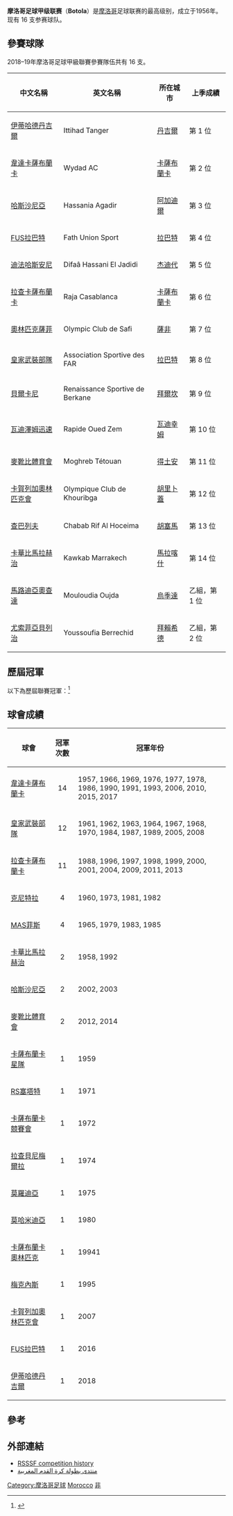 {{足球聯賽資料
| name                 = 摩洛哥足球甲級聯賽
| another_name         = Botola
| image                = 
| pixels               = 
| country              = {{flag|MAR}}
| other countries      = 
| confed               = [[非洲足球協會|CAF]]（[[非洲|非洲]]）
| first                = 1956年
| teams                = 16 隊
| relegation           = [[摩洛哥足球乙級聯賽|摩洛哥足球乙級聯賽]]
| level                = 第 1 級
| domestic_cup         = [[摩洛哥盃|摩洛哥盃]]
| international_cup    = [[非洲聯賽冠軍盃|非洲聯賽冠軍盃]]<br> [[非洲聯盟盃|非洲聯盟盃]]
| season               = 2017–18
| champions            = [[伊蒂哈德丹吉爾|伊蒂哈德丹吉爾]]
| most_successful_club = [[韋達體育會|韋達卡薩布蘭卡]]
| no_of_titles         = 14 次
| website              = 
| current              = 
}}
'''摩洛哥足球甲级联赛'''（'''Botola'''）是[[摩洛哥|摩洛哥]]足球联赛的最高级别，成立于1956年。现有 16 支参赛球队。

== 參賽球隊 ==
2018–19年摩洛哥足球甲級聯賽參賽隊伍共有 16 支。
{| class="wikitable" style=font-size:100%
|-
!中文名稱
!英文名稱
!所在城市
!上季成績
|-
|[[伊蒂哈德丹吉爾|伊蒂哈德丹吉爾]] || Ittihad Tanger || [[丹吉爾|丹吉爾]] || 第 1 位
|-
|[[韋達體育會|韋達卡薩布蘭卡]] || Wydad AC || [[卡薩布蘭卡|卡薩布蘭卡]] || 第 2 位
|-
|[[哈斯沙尼亞聯合體育|哈斯沙尼亞]] || Hassania Agadir || [[阿加迪爾|阿加迪爾]] || 第 3 位
|-
|[[FUS拉巴特|FUS拉巴特]] || Fath Union Sport || [[拉巴特|拉巴特]] || 第 4 位
|-
|[[迪法哈斯安尼|迪法哈斯安尼]] || Difaâ Hassani El Jadidi || [[杰迪代|杰迪代]] || 第 5 位
|-
|[[卡薩布蘭卡拉賈競技俱樂部|拉查卡薩布蘭卡]] || Raja Casablanca || [[卡薩布蘭卡|卡薩布蘭卡]] || 第 6 位
|-
|[[奧林匹克薩菲|奧林匹克薩菲]] || Olympic Club de Safi || [[薩非_(摩洛哥)|薩非]] || 第 7 位
|-
|[[皇家武裝部隊體育會|皇家武裝部隊]] || Association Sportive des FAR || [[拉巴特|拉巴特]] || 第 8 位
|-
|[[貝爾卡尼文藝復興體育會|貝爾卡尼]] || Renaissance Sportive de Berkane || [[拜爾坎|拜爾坎]] || 第 9 位
|-
|[[瓦迪澤姆迅速|瓦迪澤姆迅速]] || Rapide Oued Zem || [[瓦迪幸姆|瓦迪幸姆]] || 第 10 位
|-
|[[麥靴比體育會|麥靴比體育會]] || Moghreb Tétouan || [[得土安|得土安]] || 第 11 位
|-
|[[卡賀列加奧林匹克會|卡賀列加奧林匹克會]] || Olympique Club de Khouribga || [[胡里卜蓋|胡里卜蓋]] || 第 12 位
|-
|[[查巴列夫荷斯馬|查巴列夫]] || Chabab Rif Al Hoceima || [[胡塞馬|胡塞馬]] || 第 13 位
|-
|[[卡華比馬拉赫治|卡華比馬拉赫治]] || Kawkab Marrakech || [[馬拉喀什|馬拉喀什]] || 第 14 位
|-
|[[馬路迪亞奧查達|馬路迪亞奧查達]] || Mouloudia Oujda || [[烏季達|烏季達]] || 乙組，第 1 位
|-
|[[尤索菲亞貝列治|尤索菲亞貝列治]] || Youssoufia Berrechid || [[拜賴希德|拜賴希德]] || 乙組，第 2 位
|}

== 歷屆冠軍 ==
以下為歷屆聯賽冠軍：<ref>{{cite web |title=Morocco - List of Champions |url=http://www.rsssf.com/tablesm/marochamp.html |publisher=RSSSF |accessdate=2017年1月20日 |archive-date=2013年1月14日 |archive-url=https://web.archive.org/web/20130114175713/http://www.rsssf.com/tablesm/marochamp.html |dead-url=no }}</ref>

{{columns-list|4|
* 1956–57：[[韋達體育會|韋達卡薩布蘭卡]]
* 1957–58：[[卡華比馬拉赫治|卡華比馬拉赫治]]
* 1958–59：[[卡薩布蘭卡星隊|卡薩布蘭卡星隊]]
* 1959–60：[[克尼特拉競技會|克尼特拉]]
* 1960–61：[[皇家武裝部隊體育會|皇家武裝部隊]]
* 1961–62：[[皇家武裝部隊體育會|皇家武裝部隊]]
* 1962–63：[[皇家武裝部隊體育會|皇家武裝部隊]]
* 1963–64：[[皇家武裝部隊體育會|皇家武裝部隊]]
* 1964–65：[[菲斯馬格里布體育會|MAS菲斯]]
* 1965–66：[[韋達體育會|韋達卡薩布蘭卡]]
* 1966–67：[[皇家武裝部隊體育會|皇家武裝部隊]]
* 1967–68：[[皇家武裝部隊體育會|皇家武裝部隊]]
* 1968–69：[[韋達體育會|韋達卡薩布蘭卡]]
* 1969–70：[[皇家武裝部隊體育會|皇家武裝部隊]]
* 1970–71：[[塞塔特文藝復興體育|RS塞塔特]]
* 1971–72：[[卡薩布蘭卡競賽會|卡薩布蘭卡競賽會]]
* 1972–73：[[克尼特拉競技會|克尼特拉]]
* 1973–74：[[拉查貝尼梅爾拉|拉查貝尼梅爾拉]]
* 1974–75：[[莫羅迪亞奧烏達|莫羅迪亞]]
* 1975–76：[[韋達體育會|韋達卡薩布蘭卡]]
* 1976–77：[[韋達體育會|韋達卡薩布蘭卡]]
* 1977–78：[[韋達體育會|韋達卡薩布蘭卡]]
* 1978–79：[[菲斯馬格里布體育會|MAS菲斯]]
* 1979–80：[[莫哈米迪亞體育會|莫哈米迪亞]]
* 1980–81：[[克尼特拉競技會|克尼特拉]]
* 1981–82：[[克尼特拉競技會|克尼特拉]]
* 1982–83：[[菲斯馬格里布體育會|MAS菲斯]]
* 1983–84：[[皇家武裝部隊體育會|皇家武裝部隊]]
* 1984–85：[[菲斯馬格里布體育會|MAS菲斯]]
* 1985–86：[[韋達體育會|韋達卡薩布蘭卡]]
* 1986–87：[[皇家武裝部隊體育會|皇家武裝部隊]]
* 1987–88：[[拉查卡薩布蘭卡|拉查卡薩布蘭卡]]
* 1988–89：[[皇家武裝部隊體育會|皇家武裝部隊]]
* 1989–90：[[韋達體育會|韋達卡薩布蘭卡]]
* 1990–91：[[韋達體育會|韋達卡薩布蘭卡]]
* 1991–92：[[卡華比馬拉赫治|卡華比馬拉赫治]]
* 1992–93：[[韋達體育會|韋達卡薩布蘭卡]]
* 1993–94：[[卡薩布蘭卡奧林匹克|卡薩布蘭卡奧林匹克]]
* 1994–95：[[梅克內斯體育會|梅克內斯]]
* 1995–96：[[拉查卡薩布蘭卡|拉查卡薩布蘭卡]]
* 1996–97：[[拉查卡薩布蘭卡|拉查卡薩布蘭卡]]
* 1997–98：[[拉查卡薩布蘭卡|拉查卡薩布蘭卡]]
* 1998–99：[[拉查卡薩布蘭卡|拉查卡薩布蘭卡]]
* 1999–2000：[[拉查卡薩布蘭卡|拉查卡薩布蘭卡]]
* 2000–01：[[拉查卡薩布蘭卡|拉查卡薩布蘭卡]]
* 2001–02：[[哈斯沙尼亞聯合體育|哈斯沙尼亞]]
* 2002–03：[[哈斯沙尼亞聯合體育|哈斯沙尼亞]]
* 2003–04：[[拉查卡薩布蘭卡|拉查卡薩布蘭卡]]
* 2004–05：[[皇家武裝部隊體育會|皇家武裝部隊]]
* 2005–06：[[韋達體育會|韋達卡薩布蘭卡]]
* 2006–07：[[卡賀列加奧林匹克會|卡賀列加奧林匹克會]]
* 2007–08：[[皇家武裝部隊體育會|皇家武裝部隊]]
* 2008–09：[[拉查卡薩布蘭卡|拉查卡薩布蘭卡]]
* 2009–10：[[韋達體育會|韋達卡薩布蘭卡]]
* 2010–11：[[拉查卡薩布蘭卡|拉查卡薩布蘭卡]]
* 2011–12：[[麥靴比體育會|麥靴比體育會]]
* 2012–13：[[拉查卡薩布蘭卡|拉查卡薩布蘭卡]]
* 2013–14：[[麥靴比體育會|麥靴比體育會]]
* 2014–15：[[韋達體育會|韋達卡薩布蘭卡]]
* 2015–16：[[FUS拉巴特|FUS拉巴特]]
* 2016–17：[[韋達體育會|韋達卡薩布蘭卡]]
* 2017–18：[[伊蒂哈德丹吉爾|伊蒂哈德丹吉爾]]
}}

== 球會成績 ==
{| class="sortable plainrowheaders wikitable"
|-
! 球會
! 冠軍次數
! 冠軍年份
|- 
| [[韋達體育會|韋達卡薩布蘭卡]]
|align=center| 14
| 1957, 1966, 1969, 1976, 1977, 1978, 1986, 1990, 1991, 1993, 2006, 2010, 2015, 2017
|- 
| [[皇家武裝部隊體育會|皇家武裝部隊]]
|align=center| 12
| 1961, 1962, 1963, 1964, 1967, 1968, 1970, 1984, 1987, 1989, 2005, 2008
|- 
| [[拉查卡薩布蘭卡|拉查卡薩布蘭卡]]
|align=center| 11
| 1988, 1996, 1997, 1998, 1999, 2000, 2001, 2004, 2009, 2011, 2013
|- 
| [[克尼特拉競技會|克尼特拉]]
|align=center| 4
| 1960, 1973, 1981, 1982
|- 
| [[菲斯馬格里布體育會|MAS菲斯]]
|align=center| 4
| 1965, 1979, 1983, 1985
|- 
| [[卡華比馬拉赫治|卡華比馬拉赫治]]
|align=center| 2
| 1958, 1992
|- 
| [[哈斯沙尼亞聯合體育|哈斯沙尼亞]]
|align=center| 2
| 2002, 2003
|- 
| [[麥靴比體育會|麥靴比體育會]]
|align=center| 2
| 2012, 2014
|- 
| [[卡薩布蘭卡星隊|卡薩布蘭卡星隊]]
|align=center| 1
| 1959
|- 
| [[塞塔特文藝復興體育|RS塞塔特]]
|align=center| 1
| 1971
|- 
| [[卡薩布蘭卡競賽會|卡薩布蘭卡競賽會]]
|align=center| 1
| 1972
|- 
| [[拉查貝尼梅爾拉|拉查貝尼梅爾拉]]
|align=center| 1
| 1974
|- 
| [[莫羅迪亞奧烏達|莫羅迪亞]]
|align=center| 1
| 1975
|- 
| [[莫哈米迪亞體育會|莫哈米迪亞]]
|align=center| 1
| 1980
|- 
| [[卡薩布蘭卡奧林匹克|卡薩布蘭卡奧林匹克]]
|align=center| 1
| 19941
|- 
| [[梅克內斯體育會|梅克內斯]]
|align=center| 1
| 1995
|- 
| [[卡賀列加奧林匹克會|卡賀列加奧林匹克會]]
|align=center| 1
| 2007
|- 
| [[FUS拉巴特|FUS拉巴特]]
|align=center| 1
| 2016
|- 
| [[伊蒂哈德丹吉爾|伊蒂哈德丹吉爾]]
|align=center| 1
| 2018
|}

== 參考 ==
{{reflist}}

== 外部連結 ==
*[http://www.rsssf.com/tablesm/marochamp.html RSSSF competition history] {{Wayback|url=http://www.rsssf.com/tablesm/marochamp.html |date=20130114175713 }}
*[https://web.archive.org/web/20110125002136/http://www.botola.org/ منتدى بطولة كرة القدم المغربية]

{{CAF leagues}}

[[Category:摩洛哥足球|Category:摩洛哥足球]]
[[Category:非洲各國足球聯賽|Morocco]]
[[Category:國家頂級足球聯賽|非]]